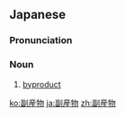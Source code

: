 ==Japanese==
{{ja-kanjitab|ふく|さん|ぶつ|yomi=on}}

===Pronunciation===
{{ja-pron|ふくさんぶつ|y=on}}

===Noun===
{{ja-noun|ふくさんぶつ}}

# [[byproduct]]

[[ko:副産物]]
[[ja:副産物]]
[[zh:副産物]]